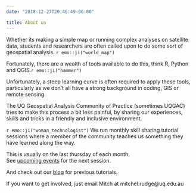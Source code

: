 ```yaml
---
date: "2018-12-27T20:46:49-06:00"

title: About us
---
```


Whether its making a simple map or running complex analyses on satellite data,  students and researchers are often called upon to do some sort of geospatial analysis. `r emo::ji("world_map")`  

Fortunately, there are a wealth of tools available to do this, think R, Python and QGIS.`r emo::ji("hammer")`    

Unfortunately, a steep learning curve is often required to apply these tools, particularly as we don't all have a strong background in coding, GIS or remote sensing.  

The UQ Geospatial Analysis Community of Practice (sometimes UQGAC) tries to make this process a bit less painful, by sharing  our experiences, skills and tricks in a friendly and inclusive environment.    

`r emo::ji("woman_technologist")` We run monthly skill sharing tutorial sessions where a member of the community teaches us something they have learned along the way. 

This is usually on the last thursday of each month.  
See [upcoming events](/upcoming-events/) for the next session. 

And check out our [blog](/post/) for previous tutorials.  


If you want to get involved, just email Mitch at mitchel.rudge@uq.edu.au




